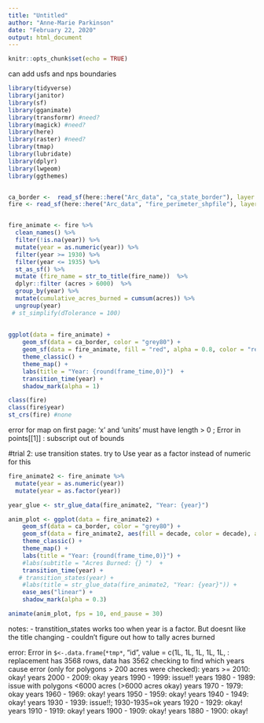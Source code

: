 ```yaml
---
title: "Untitled"
author: "Anne-Marie Parkinson"
date: "February 22, 2020"
output: html_document
---
```


```r
knitr::opts_chunk$set(echo = TRUE)
```

can add usfs and nps boundaries
```r
library(tidyverse)
library(janitor)
library(sf) 
library(gganimate)
library(transformr) #need?
library(magick) #need?
library(here)
library(raster) #need?
library(tmap)
library(lubridate)
library(dplyr)
library(lwgeom)
library(ggthemes)


ca_border <-  read_sf(here::here("Arc_data", "ca_state_border"), layer = "CA_State_TIGER2016")
fire <- read_sf(here::here("Arc_data", "fire_perimeter_shpfile"), layer = "fire_perimeters" ) 


fire_animate <- fire %>% 
  clean_names() %>%  
  filter(!is.na(year)) %>% 
  mutate(year = as.numeric(year)) %>% 
  filter(year >= 1930) %>% 
  filter(year <= 1935) %>% 
  st_as_sf() %>% 
  mutate (fire_name = str_to_title(fire_name))  %>% 
  dplyr::filter (acres > 6000)  %>% 
  group_by(year) %>% 
  mutate(cumulative_acres_burned = cumsum(acres)) %>% 
  ungroup(year)
 # st_simplify(dTolerance = 100)  
    
  
ggplot(data = fire_animate) +
    geom_sf(data = ca_border, color = "grey80") +
    geom_sf(data = fire_animate, fill = "red", alpha = 0.8, color = "red") +
    theme_classic() +
    theme_map() +
    labs(title = "Year: {round(frame_time,0)}")  +
    transition_time(year) +
    shadow_mark(alpha = 1)

class(fire)
class(fire$year)
st_crs(fire) #none

```
error for map on first page: 'x' and 'units' must have length > 0 ; 
Error in points[[1]] : subscript out of bounds


#trial 2: use transition states. try to Use year as a factor instead of numeric for this
```r

fire_animate2 <- fire_animate %>% 
  mutate(year = as.numeric(year)) 
  mutate(year = as.factor(year))

year_glue <- str_glue_data(fire_animate2, "Year: {year}")

anim_plot <- ggplot(data = fire_animate2) +
    geom_sf(data = ca_border, color = "grey80") +
    geom_sf(data = fire_animate2, aes(fill = decade, color = decade), alpha = 0.8) +
    theme_classic() +
    theme_map() +
    labs(title = "Year: {round(frame_time,0)}") +
    #labs(subtitle = "Acres Burned: {} ")  +
    transition_time(year) +
   # transition_states(year) +
    #labs(title = str_glue_data(fire_animate2, "Year: {year}")) +
    ease_aes("linear") +
    shadow_mark(alpha = 0.3)

animate(anim_plot, fps = 10, end_pause = 30)

```

notes: 
- transtition_states works too when year is a factor. But doesnt like the title changing
- couldn't figure out how to tally acres burned



error: Error in `$<-.data.frame`(`*tmp*`, "id", value = c(1L, 1L, 1L, 1L, 1L,  : 
  replacement has 3568 rows, data has 3562
checking to find which years cause error (only for polygons > 200 acres were checked): 
 years >= 2010: okay!
 years 2000 - 2009: okay
 years 1990 - 1999: issue!!
 years 1980 - 1989: issue with polygons <6000 acres (>6000 acres okay)
 years 1970 - 1979: okay
 years 1960 - 1969: okay!
 years 1950 - 1959: okay!
 years 1940 - 1949: okay!
 years 1930 - 1939: issue!!; 1930-1935=ok
 years 1920 - 1929: okay!
 years 1910 - 1919: okay!
 years 1900 - 1909: okay!
 years 1880 - 1900: okay!
 
 